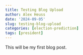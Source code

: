 ```yaml
---
title: Testing Blog Upload
author: Alex Heuss
date: '2024-09-05'
slug: testing-blog-upload
categories: [election-prediction]
tags: [president]
---
```


This will be my first blog post. 
